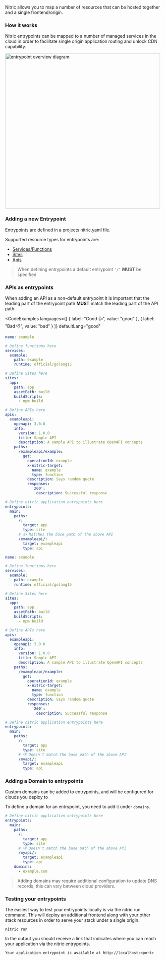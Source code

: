Nitric allows you to map a number of resources that can be hosted together and a single frontend/origin.

### How it works

Nitric entrypoints can be mapped to a number of managed services in the cloud in order to facilitate single origin application routing
and unlock CDN capability.

<img
  src="../assets/img/nitric-entrypoints.svg"
  height="500"
  alt="entrypoint overview diagram"
/>

### Adding a new Entrypoint

Entrypoints are defined in a projects nitric.yaml file.

Supported resource types for entrypoints are:

- [Services/Functions](./services)
- [Sites](./sites)
- [Apis](./api-gateways)

> When defining entrypoints a default entrypoint `'/'` **MUST** be specified

### APIs as entrypoints

When adding an API as a non-default entrypoint it is important that the leading part of the entrypoint path **MUST** match the leading part of the API path.

<CodeExamples
languages={[
	{
		label: "Good 👍",
		value: "good"
	},
	{
		label: "Bad 👎",
		value: "bad"
	}
	]}
	defaultLang="good"
>
<CodeExample lang="good">

```yaml
name: example

# Define functions here
services:
  example:
    path: example
    runtime: official/golang15

# Define Sites here
sites:
  app:
    path: app
    assetPath: build
    buildScripts:
      - npm build

# Define APIs here
apis:
  exampleapi:
    openapi: 3.0.0
    info:
      version: 1.0.0
      title: Sample API
      description: A sample API to illustrate OpenAPI concepts
    paths:
      /exampleapi/example:
        get:
          operationId: example
          x-nitric-target:
            name: example
            type: function
          description: Says random quote
          responses:
            '200':
              description: Successful response

# Define nitric application entrypoints here
entrypoints:
  main:
    paths:
      /:
        target: app
        type: site
      # 👍 Matches the base path of the above API
      /exampleapi/:
        target: exampleapi
        type: api
```

</CodeExample>
<CodeExample lang="bad">

```yaml
name: example

# Define functions here
services:
  example:
    path: example
    runtime: official/golang15

# Define Sites here
sites:
  app:
    path: app
    assetPath: build
    buildScripts:
      - npm build

# Define APIs here
apis:
  exampleapi:
    openapi: 3.0.0
    info:
      version: 1.0.0
      title: Sample API
      description: A sample API to illustrate OpenAPI concepts
    paths:
      /exampleapi/example:
        get:
          operationId: example
          x-nitric-target:
            name: example
            type: function
          description: Says random quote
          responses:
            '200':
              description: Successful response

# Define nitric application entrypoints here
entrypoints:
  main:
    paths:
      /:
        target: app
        type: site
      # 👎 Doesn't match the base path of the above API
      /myapi/:
        target: exampleapi
        type: api
```

</CodeExample>
</CodeExamples>

### Adding a Domain to entrypoints

Custom domains can be added to entrypoints, and will be configured for clouds you deploy to

To define a domain for an entrypoint, you need to add it under `domains`.

```yaml
# Define nitric application entrypoints here
entrypoints:
  main:
    paths:
      /:
        target: app
        type: site
      # 👎 Doesn't match the base path of the above API
      /myapi/:
        target: exampleapi
        type: api
    domains:
      - example.com
```

> Adding domains may require additional configuration to update DNS records, this can vary between cloud providers.

### Testing your entrypoints

The easiest way to test your entrypoints locally is via the nitric run command. This will deploy an additional frontend along with your other stack
resources in order to serve your stack under a single origin.

`nitric run`

In the output you should receive a link that indicates where you can reach your application via the nitric entrypoints.

`Your application entrypoint is available at http://localhost:<port>`
